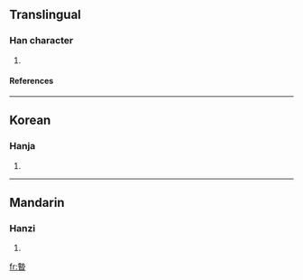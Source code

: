 ==Translingual==
===Han character===
{{Han char|rn=72|rad=日|as=11|sn=15|four=|canj=土戈日 (GIA)}}
# {{defn|Han|sort=日11}}
====References====
{{Han ref|kx=0499.160|dkj=14122|dj=0868.220|hdz=21532.070|uh=66AC|ud=26284}}

----
==Korean==
===Hanja===
{{ko-hanja|hangeul=설|eumhun=|rv=seol|mr=sŏl|y=sel}}
# {{defn|Korean}}

----
==Mandarin==
===Hanzi===
{{cmn-hanzi|pin=[[xiè]] (xie4)|wg=hsieh<sup>4</sup>}}
# {{defn|Mandarin}}

[[fr:暬]]